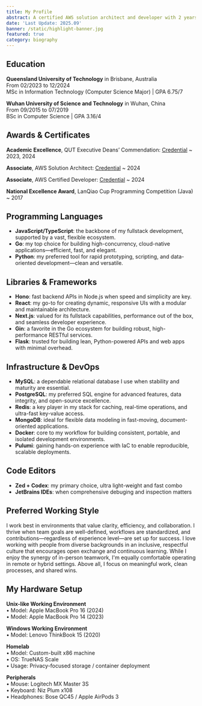```yaml
---
title: My Profile
abstract: A certified AWS solution architect and developer with 2 years fullstack experience.
date: 'Last Update: 2025.09'
banner: /static/highlight-banner.jpg
featured: true
category: biography
---
```


## Education

**Queensland University of Technology** in Brisbane, Australia  
From 02/2023 to 12/2024  
MSc in Information Technology (Computer Science Major) | GPA 6.75/7

**Wuhan University of Science and Technology** in Wuhan, China  
From 09/2015 to 07/2019  
BSc in Computer Science | GPA 3.16/4

## Awards & Certificates

**Academic Excellence**, QUT Executive Deans’ Commendation: [Credential](https://me.mashiro.best/static/academic_transcript.pdf)
~ 2023, 2024

**Associate**, AWS Solution Architect: [Credential](https://www.credly.com/badges/8d20efe6-9220-42b6-beaa-79fc33e8f526)
~ 2024

**Associate**, AWS Certified Developer: [Credential](https://www.credly.com/badges/a6a64eed-74fe-412b-b691-0c9683f1ca97)
~ 2024

**National Excellence Award**, LanQiao Cup Programming Competition (Java)
~ 2017

## Programming Languages

- **JavaScript/TypeScript**: the backbone of my fullstack development, supported by a vast, flexible ecosystem.
- **Go**: my top choice for building high-concurrency, cloud-native applications—efficient, fast, and elegant.
- **Python**: my preferred tool for rapid prototyping, scripting, and data-oriented development—clean and versatile.

## Libraries & Frameworks

- **Hono**: fast backend APIs in Node.js when speed and simplicity are key.
- **React**: my go-to for creating dynamic, responsive UIs with a modular and maintainable architecture.
- **Next.js**: valued for its fullstack capabilities, performance out of the box, and seamless developer experience.
- **Gin**: a favorite in the Go ecosystem for building robust, high-performance RESTful services.
- **Flask**: trusted for building lean, Python-powered APIs and web apps with minimal overhead.

## Infrastructure & DevOps

- **MySQL**: a dependable relational database I use when stability and maturity are essential.
- **PostgreSQL**: my preferred SQL engine for advanced features, data integrity, and open-source excellence.
- **Redis**: a key player in my stack for caching, real-time operations, and ultra-fast key-value access.
- **MongoDB**: ideal for flexible data modeling in fast-moving, document-oriented applications.
- **Docker**: core to my workflow for building consistent, portable, and isolated development environments.
- **Pulumi**: gaining hands-on experience with IaC to enable reproducible, scalable deployments.

## Code Editors

- **Zed + Codex**: my primary choice, ultra light-weight and fast combo
- **JetBrains IDEs**: when comprehensive debuging and inspection matters

## Preferred Working Style

I work best in environments that value clarity, efficiency, and collaboration. I thrive when team goals are well-defined, workflows are standardized, and contributions—regardless of experience level—are set up for success. I love working with people from diverse backgrounds in an inclusive, respectful culture that encourages open exchange and continuous learning. While I enjoy the synergy of in-person teamwork, I'm equally comfortable operating in remote or hybrid settings. Above all, I focus on meaningful work, clean processes, and shared wins.

## My Hardware Setup

**Unix-like Working Environment**  
• Model: Apple MacBook Pro 16 (2024)  
• Model: Apple MacBook Pro 14 (2023)

**Windows Working Environment**  
• Model: Lenovo ThinkBook 15 (2020)

**Homelab**  
• Model: Custom-built x86 machine  
• OS: TrueNAS Scale  
• Usage: Privacy-focused storage / container deployment

**Peripherals**  
• Mouse: Logitech MX Master 3S  
• Keyboard: Niz Plum x108  
• Headphones: Bose QC45 / Apple AirPods 3

